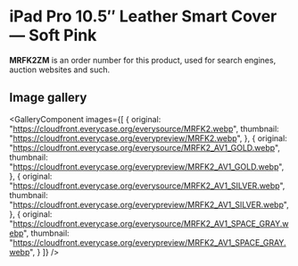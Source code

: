 
# iPad Pro 10.5″ Leather Smart Cover — Soft Pink

<Callout type='info' emoji='👉🏻'>**MRFK2ZM** is an order number for this product, used for search engines, auction websites and such.</Callout>

## Image gallery

<GalleryComponent
    images={[
      {
        original: "https://cloudfront.everycase.org/everysource/MRFK2.webp",
        thumbnail: "https://cloudfront.everycase.org/everypreview/MRFK2.webp",
      },
      {
        original: "https://cloudfront.everycase.org/everysource/MRFK2_AV1_GOLD.webp",
        thumbnail: "https://cloudfront.everycase.org/everypreview/MRFK2_AV1_GOLD.webp",
      },
      {
        original: "https://cloudfront.everycase.org/everysource/MRFK2_AV1_SILVER.webp",
        thumbnail: "https://cloudfront.everycase.org/everypreview/MRFK2_AV1_SILVER.webp",
      },
      {
        original: "https://cloudfront.everycase.org/everysource/MRFK2_AV1_SPACE_GRAY.webp",
        thumbnail: "https://cloudfront.everycase.org/everypreview/MRFK2_AV1_SPACE_GRAY.webp",
      }
    ]}
  />
